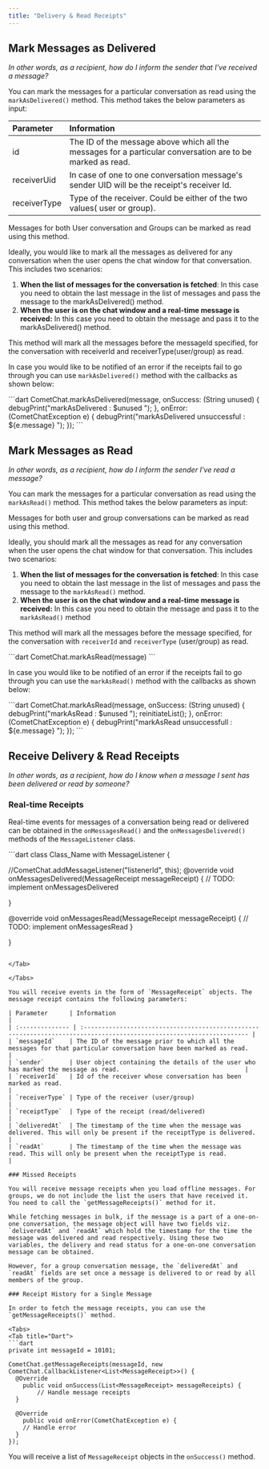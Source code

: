 ```yaml
---
title: "Delivery & Read Receipts"
---
```




## Mark Messages as Delivered

*In other words, as a recipient, how do I inform the sender that I've received a message?*

You can mark the messages for a particular conversation as read using the `markAsDelivered()` method. This method takes the below parameters as input:

| Parameter    | Information                                                                                                |
| :------------ | :---------------------------------------------------------------------------------------------------------- |
| id           | The ID of the message above which all the messages for a particular conversation are to be marked as read. |
| receiverUid  | In case of one to one conversation message's sender UID will be the receipt's receiver Id.                 |
| receiverType | Type of the receiver. Could be either of the two values( user or group).                                   |

Messages for both User conversation and Groups can be marked as read using this method.

Ideally, you would like to mark all the messages as delivered for any conversation when the user opens the chat window for that conversation. This includes two scenarios:

1. **When the list of messages for the conversation is fetched**: In this case you need to obtain the last message in the list of messages and pass the message to the markAsDelivered() method.
2. **When the user is on the chat window and a real-time message is received:** In this case you need to obtain the message and pass it to the markAsDelivered() method.

This method will mark all the messages before the messageId specified, for the conversation with receiverId and receiverType(user/group) as read.

In case you would like to be notified of an error if the receipts fail to go through you can use `markAsDelivered()` method with the callbacks as shown below:

<Tabs>
<Tab title="Dart">
```dart
CometChat.markAsDelivered(message, onSuccess: (String unused) {
  debugPrint("markAsDelivered : $unused ");
}, onError: (CometChatException e) {
  debugPrint("markAsDelivered unsuccessful : ${e.message} ");
});
```

</Tab>

</Tabs>

## Mark Messages as Read

*In other words, as a recipient, how do I inform the sender I've read a message?*

You can mark the messages for a particular conversation as read using the `markAsRead()` method. This method takes the below parameters as input:

Messages for both user and group conversations can be marked as read using this method.

Ideally, you should mark all the messages as read for any conversation when the user opens the chat window for that conversation. This includes two scenarios:

1. **When the list of messages for the conversation is fetched**: In this case you need to obtain the last message in the list of messages and pass the message to the `markAsRead()` method.
2. **When the user is on the chat window and a real-time message is received:** In this case you need to obtain the message and pass it to the `markAsRead()` method

This method will mark all the messages before the message specified, for the conversation with `receiverId` and `receiverType` (user/group) as read.

<Tabs>
<Tab title="Dart">
```dart
CometChat.markAsRead(message)
```

</Tab>

</Tabs>

In case you would like to be notified of an error if the receipts fail to go through you can use the `markAsRead()` method with the callbacks as shown below:

<Tabs>
<Tab title="Dart">
```dart
CometChat.markAsRead(message, onSuccess: (String unused) {
      debugPrint("markAsRead : $unused ");
      reinitiateList();
    }, onError: (CometChatException e) {
      debugPrint("markAsRead unsuccessfull : ${e.message} ");
    });
```

</Tab>

</Tabs>

## Receive Delivery & Read Receipts

*In other words, as a recipient, how do I know when a message I sent has been delivered or read by someone?*

### Real-time Receipts

Real-time events for messages of a conversation being read or delivered can be obtained in the `onMessagesRead()` and the `onMessagesDelivered()` methods of the `MessageListener` class.

<Tabs>
<Tab title="Dart">
```dart
class Class_Name  with MessageListener {

  //CometChat.addMessageListener("listenerId", this);
@override
  void onMessagesDelivered(MessageReceipt messageReceipt) {
    // TODO: implement onMessagesDelivered
    
  }
  
  @override
  void onMessagesRead(MessageReceipt messageReceipt) {
   // TODO: implement onMessagesRead
  }


}
```

</Tab>

</Tabs>

You will receive events in the form of `MessageReceipt` objects. The message receipt contains the following parameters:

| Parameter      | Information                                                                                                          |
| :-------------- | :-------------------------------------------------------------------------------------------------------------------- |
| `messageId`    | The ID of the message prior to which all the messages for that particular conversation have been marked as read.     |
| `sender`       | User object containing the details of the user who has marked the message as read.                                   |
| `receiverId`   | Id of the receiver whose conversation has been marked as read.                                                       |
| `receiverType` | Type of the receiver (user/group)                                                                                    |
| `receiptType`  | Type of the receipt (read/delivered)                                                                                 |
| `deliveredAt`  | The timestamp of the time when the message was delivered. This will only be present if the receiptType is delivered. |
| `readAt`       | The timestamp of the time when the message was read. This will only be present when the receiptType is read.         |

### Missed Receipts

You will receive message receipts when you load offline messages. For groups, we do not include the list the users that have received it. You need to call the `getMessageReceipts()` method for it.

While fetching messages in bulk, if the message is a part of a one-on-one conversation, the message object will have two fields viz. `deliveredAt` and `readAt` which hold the timestamp for the time the message was delivered and read respectively. Using these two variables, the delivery and read status for a one-on-one conversation message can be obtained.

However, for a group conversation message, the `deliveredAt` and `readAt` fields are set once a message is delivered to or read by all members of the group.

### Receipt History for a Single Message

In order to fetch the message receipts, you can use the `getMessageReceipts()` method.

<Tabs>
<Tab title="Dart">
```dart
private int messageId = 10101;

CometChat.getMessageReceipts(messageId, new CometChat.CallbackListener<List<MessageReceipt>>() {
  @Override
    public void onSuccess(List<MessageReceipt> messageReceipts) {
    	// Handle message receipts
  }

  @Override
    public void onError(CometChatException e) {
    // Handle error
  }
});
```

</Tab>

</Tabs>

You will receive a list of `MessageReceipt` objects in the `onSuccess()` method.
